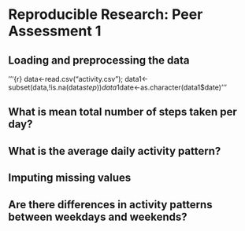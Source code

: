 # Reproducible Research: Peer Assessment 1


## Loading and preprocessing the data
'''{r}
data<-read.csv("activity.csv");
data1<-subset(data,!is.na(data$step))
data1$date<-as.character(data1$date)
'''


## What is mean total number of steps taken per day?



## What is the average daily activity pattern?



## Imputing missing values



## Are there differences in activity patterns between weekdays and weekends?
